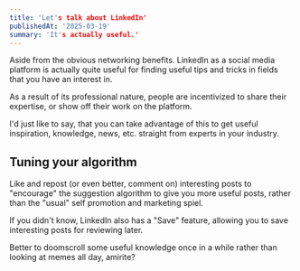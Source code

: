 ```yaml
---
title: 'Let's talk about LinkedIn'
publishedAt: '2025-03-19'
summary: 'It's actually useful.'
---
```


Aside from the obvious networking benefits. LinkedIn as a social media platform is actually quite useful for finding useful tips and tricks in fields that you have an interest in.

As a result of its professional nature, people are incentivized to share their expertise, or show off their work on the platform.

I'd just like to say, that you can take advantage of this to get useful inspiration, knowledge, news, etc. straight from experts in your industry.

## Tuning your algorithm
Like and repost (or even better, comment on) interesting posts to "encourage" the suggestion algorithm to give you more useful posts, rather than the "usual" self promotion and marketing spiel.

If you didn't know, LinkedIn also has a "Save" feature, allowing you to save interesting posts for reviewing later.

Better to doomscroll some useful knowledge once in a while rather than looking at memes all day, amirite?